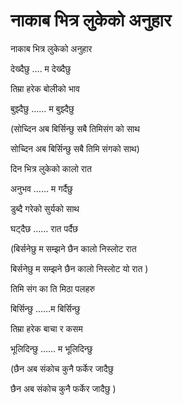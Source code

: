 # नाकाब भित्र लुकेको अनुहार 

नाकाब भित्र लुकेको अनुहार

देख्दैछु …. म देख्दैछु

तिम्रा हरेक बोलीको भाव

बुझ्दैछु …… म बुझ्दैछु

(सोच्दिन अब बिर्सिन्छु सबै तिमिसंग को साथ

सोच्दिन अब बिर्सिन्छु सबै तिमि संगको साथ)

दिन भित्र लुकेको कालो रात

अनुभव …… म गर्दैछु

डुब्दै गरेको सुर्यको साथ

घट्दैछ …… रात पर्दैछ

(बिर्सनेछु म सम्झने छैन कालो निस्लोट रात

बिर्सनेछु म सम्झने छैन कालो निस्लोट यो रात )

तिमि संग का ति मिठा पलहरु

बिर्सिन्छु ……म बिर्सिन्छु

तिम्रा हरेक बाचा र कसम

भूलिदिन्छु …… म भूलिदिन्छु

(छैन अब संकोच कुनै फर्केर जादैछु

छैन अब संकोच कुनै फर्केर जादैछु )
